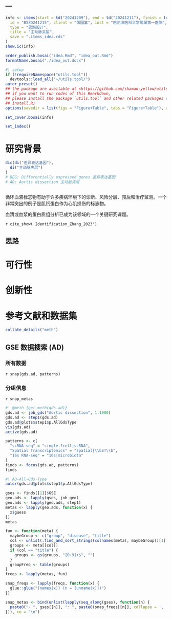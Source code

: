 ---
---

```r
info <- items(start = td("20241209"), end = td("20241211"), finish = td("20241211"),
  id = "BSZD241215", client = "张国富", inst = "哈尔滨医科大学附属第一医院",
  type = "思路设计",
  title = "主动脉夹层",
  save = ".items_idea.rds"
)
show.ic(info)

order_publish.bosai("idea.Rmd", "idea_out.Rmd")
formatName.bosai("./idea_out.docx")
```

```r
#| setup
if (!requireNamespace("utils.tool"))
  devtools::load_all("~/utils.tool/")
autor_preset()
## the package are available at <https://github.com/shaman-yellow/utils.tool>
## if you want to run codes of this Rmarkdown,
## please install the package `utils.tool` and other related packages (run
## install.R)
options(savedir = list(figs = "Figure+Table", tabs = "Figure+Table"), autor_asis = F)
```

```r
set_cover.bosai(info)
```

```r
set_index()
```

# 研究背景 {#abstract}

```r
dic(di("差异表达基因"),
  di("主动脉夹层")
)
# DEG: Differentially expressed genes 差异表达基因
# AD: Aortic dissection 主动脉夹层
```

```r
```

循环血液标志物有助于许多疾病环境下的诊断、风险分层、预后和治疗监测。一个非常突出的例子是肌钙蛋白作为心肌损伤的标志物。

血清或血浆的蛋白质组分析已成为该领域的一个关键研究课题。


`r cite_show('Identification_Zhang_2023')`

## 思路 {#introduction}

# 可行性 {#methods}

# 创新性 {#results}

# 参考文献和数据集 {#workflow}

```r
collate_details("meth")
```

## GSE 数据搜索 (AD)

### 所有数据

`r snap(gds.ad, patterns)`

### 分组信息

`r snap_metas`

```r
#' @meth {get_meth(gds.ad)}
gds.ad <- job_gds("Aortic dissection", 1:1000)
gds.ad <- step1(gds.ad)
gds.ad@plots$step1$p.AllGdsType
vis(gds.ad)
active(gds.ad)

patterns <- c(
  "scRNA-seq" = "single.?cell|scRNA",
  "Spatial Transcriptomics" = "spatial|\\bST\\b",
  "16s RNA-seq" = "16s|microbiota"
)
finds <- focus(gds.ad, patterns)
finds
```

```r
#| AD-All-Gds-Type
autor(gds.ad@plots$step1$p.AllGdsType)
```

```r
gses <- finds[[1]]$GSE
geo.ads <- lapply(gses, job_geo)
geo.ads <- lapply(geo.ads, step1)
metas <- lapply(geo.ads, function(x) {
  x$guess
})
metas

fun <- function(meta) {
  maybeGroup <- c("group", "disease", "title")
  col <- unlist(.find_and_sort_strings(colnames(meta), maybeGroup))[1]
  groups <- meta[[col]]
  if (col == "title") {
    groups <- gs(groups, "[0-9]+$", "")
  }
  groupFreq <- table(groups)
}
freqs <- lapply(metas, fun)

snap_freqs <- lapply(freqs, function(x) {
  glue::glue("{names(x)} (n = {unname(x)})")
})

snap_metas <- bind(unlist(lapply(seq_along(gses), function(n) {
  paste0("- ", gses[[n]], ": ", paste0(snap_freqs[[n]], collapse = ', '))
})), co = "\n")
```
